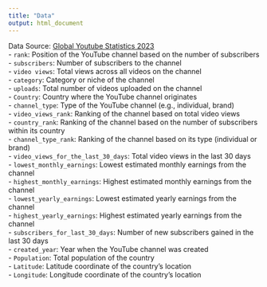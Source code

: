 ```yaml
---
title: "Data"
output: html_document
---
```

Data Source: [Global Youtube Statistics 2023](https://www.kaggle.com/datasets/nelgiriyewithana/global-youtube-statistics-2023)\
- `rank`: Position of the YouTube channel based on the number of subscribers\
- `subscribers`: Number of subscribers to the channel\
- `video views`: Total views across all videos on the channel\
- `category`: Category or niche of the channel\
- `uploads`: Total number of videos uploaded on the channel\
- `Country`: Country where the YouTube channel originates\
- `channel_type`: Type of the YouTube channel (e.g., individual, brand)\
- `video_views_rank`: Ranking of the channel based on total video views\
- `country_rank`: Ranking of the channel based on the number of subscribers within its country\
- `channel_type_rank`: Ranking of the channel based on its type (individual or brand)\
- `video_views_for_the_last_30_days`: Total video views in the last 30 days\
- `lowest_monthly_earnings`: Lowest estimated monthly earnings from the channel\
- `highest_monthly_earnings`: Highest estimated monthly earnings from the channel\
- `lowest_yearly_earnings`: Lowest estimated yearly earnings from the channel\
- `highest_yearly_earnings`: Highest estimated yearly earnings from the channel\
- `subscribers_for_last_30_days`: Number of new subscribers gained in the last 30 days\
- `created_year`: Year when the YouTube channel was created\
- `Population`: Total population of the country\
- `Latitude`: Latitude coordinate of the country's location\
- `Longitude`: Longitude coordinate of the country's location\